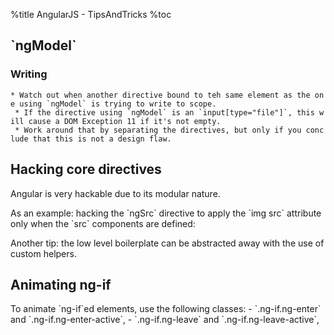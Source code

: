 %title AngularJS - TipsAndTricks
%toc

== `ngModel` ==
=== Writing ===
 * Watch out when another directive bound to teh same element as the one using `ngModel` is trying to write to scope.
  * If the directive using `ngModel` is an `input[type="file"]`, this will cause a DOM Exception 11 if it's not empty.
  * Work around that by separating the directives, but only if you conclude that this is not a design flaw.

== Hacking core directives ==

Angular is very hackable due to its modular nature.

As an example: hacking the `ngSrc` directive to apply the `img src` attribute
only when the `src` components are defined:
{{{class='brush: javascript'
angular.module('btford.ng-src', []).
  config(function ($provide) {

    // given `{{x}} y {{z}}` return `['x', 'z']`
    function getExpressions (str) {
      var offset = 0,
          parts = [],
          left,
          right;
      while ((left = str.indexOf('{{', offset)) > -1 &&
             (right = str.indexOf('}}', offset)) > -1) {
        parts.push(str.substr(left+2, right-left-2));
        offset = right + 1;
      }

      return parts;
    }

    $provide.decorator('ngSrcDirective', function ($delegate, $parse) {
      // `$delegate` is an array of directives registered as `ngSrc`
      // btw, did you know you can register multiple directives to the same name?

      // the one we want is the first one.
      var ngSrc = $delegate[0];

      ngSrc.compile = function (element, attrs) {
        var expressions = getExpressions(attrs.ngSrc);
        var getters = expressions.map($parse);

        return function(scope, element, attr) {
          attr.$observe('ngSrc', function(value) {
            if (getters.every(function (getter) { return getter(scope); })) {
              attr.$set('src', value);
            }
          });
        };
      };

      // our compile function above returns a linking function
      // so we can delete this
      delete ngSrc.link;

      return $delegate;
    });
  });
}}}

Another tip: the low level boilerplate can be abstracted away with the use of
custom helpers.

{{{class='brush: javascript'
angular.module('btford.ng-src', []).
  hackDirective('ngSrc', function ($delegate) {
    /*
     * ~ do stuff ~
     */

    return $delegate;
  });

// helper definition
(function () {
  var originalModule = angular.module;
  angular.module = function () {
    var module = originalModule.apply(this, arguments);
    module.hackDirective = function (name, fn) {
      module.config(function ($provide) {
        $provide.decorator(name + 'Directive', fn);
      });
    };
    return module;
  }
}());
}}}

== Animating ng-if ==

To animate `ng-if`ed elements, use the following classes:
- `.ng-if.ng-enter` and `.ng-if.ng-enter-active`,
- `.ng-if.ng-leave` and `.ng-if.ng-leave-active`,
